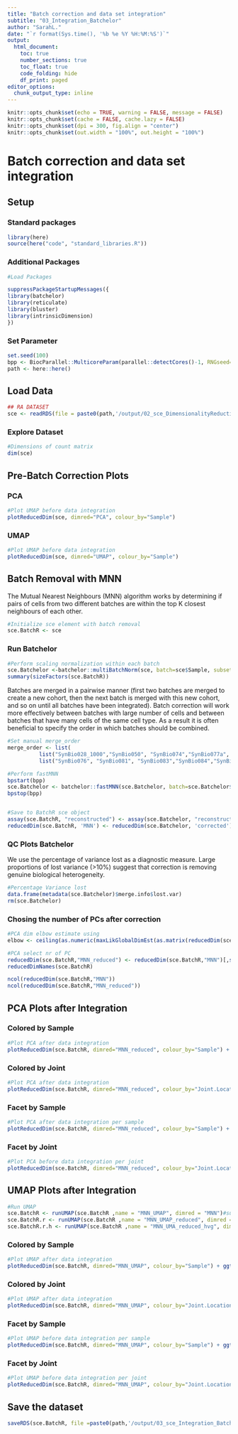 ```yaml
---
title: "Batch correction and data set integration"
subtitle: "03_Integration_Batchelor"
author: "SarahL."
date: "`r format(Sys.time(), '%b %e %Y %H:%M:%S')`"
output: 
  html_document:
    toc: true
    number_sections: true   
    toc_float: true
    code_folding: hide
    df_print: paged
editor_options:
  chunk_output_type: inline
---
```


```r
knitr::opts_chunk$set(echo = TRUE, warning = FALSE, message = FALSE)
knitr::opts_chunk$set(cache = FALSE, cache.lazy = FALSE)
knitr::opts_chunk$set(dpi = 300, fig.align = "center")
knitr::opts_chunk$set(out.width = "100%", out.height = "100%")
```

# Batch correction and data set integration

## Setup

### Standard packages

```r
library(here)
source(here("code", "standard_libraries.R"))
```

### Additional Packages

```r
#Load Packages

suppressPackageStartupMessages({
library(batchelor)
library(reticulate)
library(bluster)
library(intrinsicDimension)
})

```

### Set Parameter

```r
set.seed(100)
bpp <- BiocParallel::MulticoreParam(parallel::detectCores()-1, RNGseed=100)
path <- here::here()
```


## Load Data

```r
## RA DATASET
sce <- readRDS(file = paste0(path,'/output/02_sce_DimensionalityReduction.rds'))
```


### Explore Dataset

```r
#Dimensions of count matrix
dim(sce)
```

## Pre-Batch Correction Plots {.tabset}

### PCA

```r
#Plot UMAP before data integration
plotReducedDim(sce, dimred="PCA", colour_by="Sample")
```

### UMAP

```r
#Plot UMAP before data integration
plotReducedDim(sce, dimred="UMAP", colour_by="Sample")
```

## Batch Removal with MNN
The Mutual Nearest Neighbours (MNN) algorithm works by determining if pairs of cells from two different batches are within the top K closest neighbours of each other.

```r
#Initialize sce element with batch removal
sce.BatchR <- sce 
```


### Run Batchelor 

```r
#Perform scaling normalization within each batch
sce.Batchelor <-batchelor::multiBatchNorm(sce, batch=sce$Sample, subset.row = rownames(sce)[rowData(sce)[["is_hvg"]]], normalize.all=TRUE, BPPARAM = bpp)
summary(sizeFactors(sce.BatchR))

```

Batches are merged in a pairwise manner (first two batches are merged to create a new cohort, then the next batch is merged with this new cohort, and so on until all batches have been integrated). Batch correction will work more effectively between batches with large number of cells and between batches that have many cells of the same cell type. As a result it is often beneficial to specify the order in which batches should be combined.

```r
#Set manual merge_order
merge_order <- list(
          list("SynBio028_1000","SynBio050", "SynBio074","SynBio077a", "SynBio077b"), #seronegative
          list("SynBio076", "SynBio081", "SynBio083","SynBio084","SynBio087","SynBio093", "SynBio096","SynBio098a", "SynBio098b", "SynBio127", "SynBio130", "SynBio049"))#seropositive


```


```r
#Perform fastMNN
bpstart(bpp)
sce.Batchelor <- batchelor::fastMNN(sce.Batchelor, batch=sce.Batchelor$Sample, prop.k=0.05,  subset.row = rownames(sce.Batchelor)[rowData(sce.Batchelor)[["is_hvg"]]], correct.all=TRUE,BPPARAM = bpp)#merge.order = merge_order,
bpstop(bpp)


#Save to BatchR sce object
assay(sce.BatchR, "reconstructed") <- assay(sce.Batchelor, "reconstructed")
reducedDim(sce.BatchR, 'MNN') <- reducedDim(sce.Batchelor, 'corrected')
```


### QC Plots Batchelor

We use the percentage of variance lost as a diagnostic measure. Large proportions of lost variance (>10%) suggest that correction is removing genuine biological heterogeneity.
```r
#Percentage Variance lost
data.frame(metadata(sce.Batchelor)$merge.info$lost.var)
rm(sce.Batchelor)
```


### Chosing the number of PCs after correction

```r
#PCA dim elbow estimate using 
elbow <- ceiling(as.numeric(maxLikGlobalDimEst(as.matrix(reducedDim(sce.BatchR, "MNN")), k=10)))

#PCA select nr of PC
reducedDim(sce.BatchR,"MNN_reduced") <- reducedDim(sce.BatchR,"MNN")[,seq_len(elbow)]
reducedDimNames(sce.BatchR)

ncol(reducedDim(sce.BatchR,"MNN"))
ncol(reducedDim(sce.BatchR,"MNN_reduced"))

```


## PCA Plots after Integration {.tabset}

### Colored by Sample

```r
#Plot PCA after data integration
plotReducedDim(sce.BatchR, dimred="MNN_reduced", colour_by="Sample") + ggtitle("PCA after data integration with fastMNN")
```

### Colored by Joint

```r
#Plot PCA after data integration
plotReducedDim(sce.BatchR, dimred="MNN_reduced", colour_by="Joint.Location") + ggtitle("PCA after data integration with fastMNN")
```

### Facet by Sample

```r
#Plot PCA after data integration per sample
plotReducedDim(sce.BatchR, dimred="MNN_reduced", colour_by="Sample") + ggtitle("PCA after data integration with fastMNN")+ facet_wrap(~sce.BatchR$Sample)+ theme(strip.background=element_rect(fill="white"))
```

### Facet by Joint

```r
#Plot PCA before data integration per joint
plotReducedDim(sce.BatchR, dimred="MNN_reduced", colour_by="Joint.Location") + ggtitle("PCA after data integration with fastMNN")+ facet_wrap(~sce.BatchR$Joint.Location)+ theme(strip.background=element_rect(fill="white"))
```


## UMAP Plots after Integration {.tabset}

```r
#Run UMAP
sce.BatchR <- runUMAP(sce.BatchR ,name = "MNN_UMAP", dimred = "MNN")#subset.row = rownames(sce.BatchR)[rowData(sce.BatchR)[["is_hvg"]]]
sce.BatchR.r <- runUMAP(sce.BatchR ,name = "MNN_UMAP_reduced", dimred = "MNN_reduced")
sce.BatchR.r.h <- runUMAP(sce.BatchR ,name = "MNN_UMA_reduced_hvg", dimred = "MNN_reduced", subset.row = rowData(sce.BatchR)$is_hvg)
```

### Colored by Sample

```r
#Plot UMAP after data integration
plotReducedDim(sce.BatchR, dimred="MNN_UMAP", colour_by="Sample") + ggtitle("UMAP after data integration with fastMNN")
```

### Colored by Joint

```r
#Plot UMAP after data integration
plotReducedDim(sce.BatchR, dimred="MNN_UMAP", colour_by="Joint.Location") + ggtitle("UMAP after data integration with fastMNN")
```

### Facet by Sample

```r
#Plot UMAP before data integration per sample
plotReducedDim(sce.BatchR, dimred="MNN_UMAP", colour_by="Sample") + ggtitle("UMAP after data integration with fastMNN")+ facet_wrap(~sce.BatchR$Sample)+ theme(strip.background=element_rect(fill="white"))
```

### Facet by Joint

```r
#Plot UMAP before data integration per joint
plotReducedDim(sce.BatchR, dimred="MNN_UMAP", colour_by="Joint.Location") + ggtitle("UMAP after data integration with fastMNN")+ facet_wrap(~sce.BatchR$Joint.Location)+ theme(strip.background=element_rect(fill="white"))
```


## Save the dataset

```r
saveRDS(sce.BatchR, file =paste0(path,'/output/03_sce_Integration_Batchelor.rds'))
```

